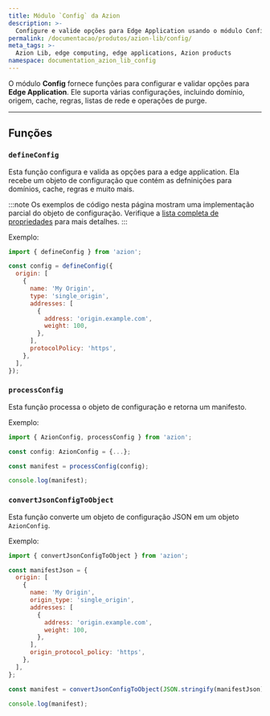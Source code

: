 ```yaml
---
title: Módulo `Config` da Azion
description: >-
  Configure e valide opções para Edge Application usando o módulo Config.
permalink: /documentacao/produtos/azion-lib/config/
meta_tags: >-
  Azion Lib, edge computing, edge applications, Azion products
namespace: documentation_azion_lib_config
---
```



O módulo **Config** fornece funções para configurar e validar opções para **Edge Application**. Ele suporta várias configurações, incluindo domínio, origem, cache, regras, listas de rede e operações de purge.

<LinkButton link="/pt-br/documentacao/produtos/azion-lib/overview/" label="Ir para a visão geral das Azion Libraries" severity="secondary" target="_blank" />

---

## Funções

### `defineConfig`

Esta função configura e valida as opções para a edge application. Ela recebe um objeto de configuração que contém as defninições para domínios, cache, regras e muito mais.

:::note
Os exemplos de código nesta página mostram uma implementação parcial do objeto de configuração. Verifique a [lista completa de propriedades](/documentacao/devtools/cli/configs/azion-config-js/) para mais detalhes.
:::

Exemplo:

```js
import { defineConfig } from 'azion';

const config = defineConfig({
  origin: [
    {
      name: 'My Origin',
      type: 'single_origin',
      addresses: [
        {
          address: 'origin.example.com',
          weight: 100,
        },
      ],
      protocolPolicy: 'https',
    },
  ],
});
```

### `processConfig`

Esta função processa o objeto de configuração e retorna um manifesto.

Exemplo:

```ts
import { AzionConfig, processConfig } from 'azion';

const config: AzionConfig = {...};

const manifest = processConfig(config);

console.log(manifest);
```

### `convertJsonConfigToObject`

Esta função converte um objeto de configuração JSON em um objeto `AzionConfig`.

Exemplo:

```javascript
import { convertJsonConfigToObject } from 'azion';

const manifestJson = {
  origin: [
    {
      name: 'My Origin',
      origin_type: 'single_origin',
      addresses: [
        {
          address: 'origin.example.com',
          weight: 100,
        },
      ],
      origin_protocol_policy: 'https',
    },
  ],
};

const manifest = convertJsonConfigToObject(JSON.stringify(manifestJson));

console.log(manifest);
```
